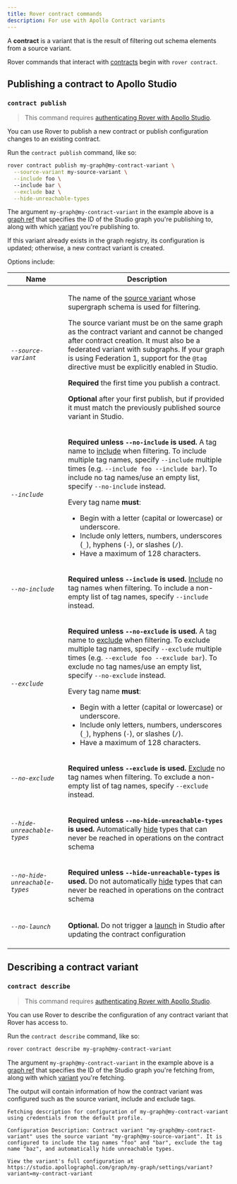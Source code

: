 ```yaml
---
title: Rover contract commands
description: For use with Apollo Contract variants
---
```


A **contract** is a variant that is the result of filtering out schema elements from a source variant.

Rover commands that interact with [contracts](https://www.apollographql.com/docs/graphos/delivery/contracts/) begin with `rover contract`.

## Publishing a contract to Apollo Studio

### `contract publish`

> This command requires [authenticating Rover with Apollo Studio](../configuring/#authenticating-with-apollo-studio).

You can use Rover to publish a new contract or publish configuration changes to an existing contract.

Run the `contract publish` command, like so:

```bash
rover contract publish my-graph@my-contract-variant \
  --source-variant my-source-variant \
  --include foo \ 
  --include bar \
  --exclude baz \
  --hide-unreachable-types
```

The argument `my-graph@my-contract-variant` in the example above is a [graph ref](../conventions/#graph-refs) that specifies the ID of the Studio graph you're publishing to, along with which [variant](/graphos/graphs/overview/#variants) you're publishing to.

If this variant already exists in the graph registry, its configuration is updated; otherwise, a new contract variant is created.

Options include:

<table class="field-table">
<thead>
<tr>
<th>Name</th>
<th>Description</th>
</tr>
</thead>
<tbody>
<tr class="required">
<td>

###### `--source-variant`

</td>
<td>

The name of the [source variant](https://www.apollographql.com/docs/graphos/delivery/contracts/#2-fed1-enable-variant-support-for-tag) whose supergraph schema is used for filtering.

The source variant must be on the same graph as the contract variant and cannot be changed after contract creation. It must also be a federated variant with subgraphs. If your graph is using Federation 1, support for the `@tag` directive must be explicitly enabled in Studio.

**Required** the first time you publish a contract.

**Optional** after your first publish, but if provided it must match the previously published source variant in Studio.

</td>
</tr>
<tr class="required">
<td>

###### `--include`

</td>
<td>

**Required unless `--no-include` is used.** A tag name to [include](https://www.apollographql.com/docs/graphos/delivery/contracts/#contract-filters) when filtering. To include multiple tag names, specify `--include` multiple times (e.g. `--include foo --include bar`). To include no tag names/use an empty list, specify `--no-include` instead.

Every tag name **must**:

* Begin with a letter (capital or lowercase) or underscore.
* Include only letters, numbers, underscores (`_`), hyphens (`-`), or slashes (`/`).
* Have a maximum of 128 characters.

</td>
</tr>
<tr class="required">
<td>

###### `--no-include`

</td>
<td>

**Required unless `--include` is used.** [Include](https://www.apollographql.com/docs/graphos/delivery/contracts/#contract-filters) no tag names when filtering. To include a non-empty list of tag names, specify `--include` instead.

</td>
</tr>
<tr class="required">
<td>

###### `--exclude`

</td>
<td>

**Required unless `--no-exclude` is used.** A tag name to [exclude](https://www.apollographql.com/docs/graphos/delivery/contracts/#contract-filters) when filtering. To exclude multiple tag names, specify `--exclude` multiple times (e.g. `--exclude foo --exclude bar`). To exclude no tag names/use an empty list, specify `--no-exclude` instead.

Every tag name **must**:

* Begin with a letter (capital or lowercase) or underscore.
* Include only letters, numbers, underscores (`_`), hyphens (`-`), or slashes (`/`).
* Have a maximum of 128 characters.

</td>
</tr>
<tr class="required">
<td>

###### `--no-exclude`

</td>
<td>

**Required unless `--exclude` is used.** [Exclude](https://www.apollographql.com/docs/graphos/delivery/contracts/#contract-filters) no tag names when filtering. To exclude a non-empty list of tag names, specify `--exclude` instead.

</td>
</tr>
<tr class="required">
<td>

###### `--hide-unreachable-types`

</td>
<td>

**Required unless `--no-hide-unreachable-types` is used.** Automatically [hide](https://www.apollographql.com/docs/graphos/delivery/contracts/#contract-filters) types that can never be reached in operations on the contract schema

</td>
</tr>
<tr class="required">
<td>

###### `--no-hide-unreachable-types`

</td>
<td>

**Required unless `--hide-unreachable-types` is used.** Do not automatically [hide](https://www.apollographql.com/docs/graphos/delivery/contracts/#contract-filters) types that can never be reached in operations on the contract schema

</td>
</tr>
<tr>
<td>

###### `--no-launch`

</td>
<td>

**Optional.** Do not trigger a [launch](https://www.apollographql.com/docs/graphos/delivery/contracts/#review-and-launch) in Studio after updating the contract configuration

</td>
</tr>
</tbody>
</table>

## Describing a contract variant

### `contract describe`

> This command requires [authenticating Rover with Apollo Studio](../configuring/#authenticating-with-apollo-studio).

You can use Rover to describe the configuration of any contract variant that Rover has access to.

Run the `contract describe` command, like so:

```bash
rover contract describe my-graph@my-contract-variant
```

The argument `my-graph@my-contract-variant` in the example above is a [graph ref](../conventions/#graph-refs) that specifies the ID of the Studio graph you're fetching from, along with which [variant](/graphos/graphs/overview/#variants) you're fetching.

The output will contain information of how the contract variant was configured such as the source variant, include and exclude tags.

```
Fetching description for configuration of my-graph@my-contract-variant using credentials from the default profile.

Configuration Description: Contract variant "my-graph@my-contract-variant" uses the source variant "my-graph@my-source-variant". It is configured to include the tag names "foo" and "bar", exclude the tag name "baz", and automatically hide unreachable types.

View the variant's full configuration at https://studio.apollographql.com/graph/my-graph/settings/variant?variant=my-contract-variant
```